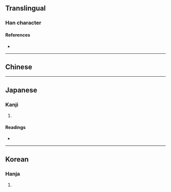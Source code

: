 {{character info/new}}
{{also|密}}
==Translingual==

===Han character===
{{Han char|rn=40|rad=宀|as=07|sn=10|four=|canj=JECU|ids=⿳宀⿻又丷山}}

====References====
* {{Han ref|kx=0287.101|dkj=07190|hdz=20936.040|uh=5BBB|ud=23483}}

----

==Chinese==
{{zh-see|密|v}}

----

==Japanese==

===Kanji===
{{ja-kanji|grade=|rs=宀07}}

# {{defn|lang=ja|sort=宀07}}

====Readings====
* {{ja-readings|on=[[みつ]] (mitsu)|kun=[[しげし]] (shigeshi), [[ひそか]] (hisoka), [[ひそかに]] (hisokani)}}

----

==Korean==

===Hanja===
{{ko-hanja|hangeul=밀|rv=mil|mr=mil}}

# {{defn|lang=ko|sort=宀07}}